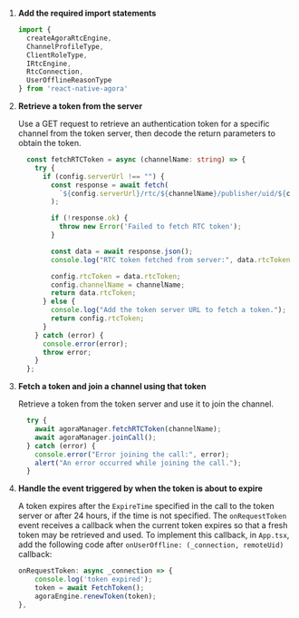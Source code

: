 <PlatformWrapper platform="react-native">

1.  **Add the required import statements**

    ```typescript
    import {
      createAgoraRtcEngine,
      ChannelProfileType,
      ClientRoleType,
      IRtcEngine,
      RtcConnection,
      UserOfflineReasonType
    } from 'react-native-agora'
    ```

1.  **Retrieve a token from the server**

    Use a GET request to retrieve an authentication token for a specific channel from the token server, then decode the return parameters to obtain the token.

    ```typescript
      const fetchRTCToken = async (channelName: string) => {
        try {
          if (config.serverUrl !== "") {
            const response = await fetch(
              `${config.serverUrl}/rtc/${channelName}/publisher/uid/${config.uid}/?expiry=${config.tokenExpiryTime}`
            );

            if (!response.ok) {
              throw new Error('Failed to fetch RTC token');
            }

            const data = await response.json();
            console.log("RTC token fetched from server:", data.rtcToken);

            config.rtcToken = data.rtcToken;
            config.channelName = channelName;
            return data.rtcToken;
          } else {
            console.log("Add the token server URL to fetch a token.");
            return config.rtcToken;
          }
        } catch (error) {
          console.error(error);
          throw error;
        }
      };
    ```

1.  **Fetch a token and join a channel using that token**

    Retrieve a token from the token server and use it to join the channel.
    ```typescript
      try {
        await agoraManager.fetchRTCToken(channelName);
        await agoraManager.joinCall();
      } catch (error) {
        console.error("Error joining the call:", error);
        alert("An error occurred while joining the call.");
      }
    ```

1.  **Handle the event triggered by <Vg k="AGORA_BACKEND" /> when the token is about to expire**

    A token expires after the `ExpireTime` specified in the call to the token server or after 24 hours, if the time is not specified. The `onRequestToken` event receives a callback when the current token expires so that a fresh token may be retrieved and used. To implement this callback, in `App.tsx`, add the following code after `onUserOffline: (_connection, remoteUid)` callback:

    ``` typescript
    onRequestToken: async _connection => {
        console.log('token expired');
        token = await FetchToken();
        agoraEngine.renewToken(token);
    },
    ```
</PlatformWrapper>